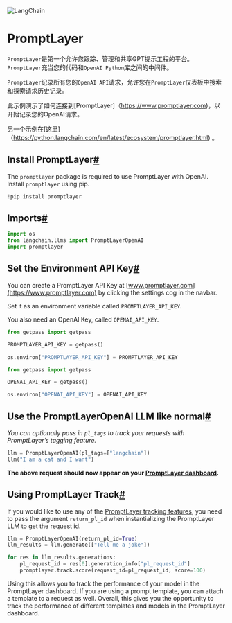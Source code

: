 

<Head>
  <script>
    {
      `(function() {
         var _hmt = _hmt || [];
(function() {
  var hm = document.createElement("script");
  hm.src = "https://hm.baidu.com/hm.js?e60fb290e204e04c5cb6f79b0ac1e697";
  var s = document.getElementsByTagName("script")[0]; 
  s.parentNode.insertBefore(hm, s);
})();
       })();`
    }
  </script>
</Head>

![LangChain](https://pica.zhimg.com/50/v2-56e8bbb52aa271012541c1fe1ceb11a2_r.gif)



PromptLayer
============================================================

`PromptLayer`是第一个允许您跟踪、管理和共享GPT提示工程的平台。`PromptLayer`充当您的代码和`OpenAI Python`库之间的中间件。

`PromptLayer`记录所有您的`OpenAI API`请求，允许您在`PromptLayer`仪表板中搜索和探索请求历史记录。

此示例演示了如何连接到[PromptLayer]（https://www.promptlayer.com)，以开始记录您的OpenAI请求。

另一个示例在[这里]（https://python.langchain.com/en/latest/ecosystem/promptlayer.html) 。

Install PromptLayer[#](#install-promptlayer "Permalink to this headline")
-------------------------------------------------------------------------

The `promptlayer` package is required to use PromptLayer with OpenAI. Install `promptlayer` using pip.

```python
!pip install promptlayer

```

Imports[#](#imports "Permalink to this headline")
-------------------------------------------------

```python
import os
from langchain.llms import PromptLayerOpenAI
import promptlayer

```

Set the Environment API Key[#](#set-the-environment-api-key "Permalink to this headline")
-----------------------------------------------------------------------------------------

You can create a PromptLayer API Key at [www.promptlayer.com](https://www.promptlayer.com) by clicking the settings cog in the navbar.

Set it as an environment variable called `PROMPTLAYER_API_KEY`.

You also need an OpenAI Key, called `OPENAI_API_KEY`.

```python
from getpass import getpass

PROMPTLAYER_API_KEY = getpass()

```

```python
os.environ["PROMPTLAYER_API_KEY"] = PROMPTLAYER_API_KEY

```

```python
from getpass import getpass

OPENAI_API_KEY = getpass()

```

```python
os.environ["OPENAI_API_KEY"] = OPENAI_API_KEY

```

Use the PromptLayerOpenAI LLM like normal[#](#use-the-promptlayeropenai-llm-like-normal "Permalink to this headline")
---------------------------------------------------------------------------------------------------------------------

*You can optionally pass in `pl_tags` to track your requests with PromptLayer’s tagging feature.*

```python
llm = PromptLayerOpenAI(pl_tags=["langchain"])
llm("I am a cat and I want")

```

**The above request should now appear on your [PromptLayer dashboard](https://www.promptlayer.com).**

Using PromptLayer Track[#](#using-promptlayer-track "Permalink to this headline")
---------------------------------------------------------------------------------

If you would like to use any of the [PromptLayer tracking features](https://magniv.notion.site/Track-4deee1b1f7a34c1680d085f82567dab9), you need to pass the argument `return_pl_id` when instantializing the PromptLayer LLM to get the request id.

```python
llm = PromptLayerOpenAI(return_pl_id=True)
llm_results = llm.generate(["Tell me a joke"])

for res in llm_results.generations:
    pl_request_id = res[0].generation_info["pl_request_id"]
    promptlayer.track.score(request_id=pl_request_id, score=100)

```

Using this allows you to track the performance of your model in the PromptLayer dashboard. If you are using a prompt template, you can attach a template to a request as well.
Overall, this gives you the opportunity to track the performance of different templates and models in the PromptLayer dashboard.

